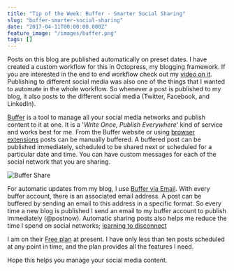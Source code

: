 ```yaml
---
title: "Tip of the Week: Buffer - Smarter Social Sharing"
slug: "buffer-smarter-social-sharing"
date: "2017-04-11T00:00:00.000Z"
feature_image: "/images/buffer.png"
tags: []
---
```


Posts on this blog are published automatically on preset dates. I have created a custom workflow for this in Octopress, my blogging framework. If you are interested in the end to end workflow check out my [video on it](https://www.youtube.com/watch?v=1YTjHWjepag). Publishing to different social media was also one of the things that I wanted to automate in the whole workflow. So whenever a post is published to my blog, it also posts to the different social media (Twitter, Facebook, and LinkedIn).

[Buffer](https://buffer.com/) is a tool to manage all your social media networks and publish content to it at one. It is a '_Write Once, Publish Everywhere_' kind of service and works best for me. From the Buffer website or using [browser extensions](https://buffer.com/extensions) posts can be manually buffered. A buffered post can be published immediately, scheduled to be shared next or scheduled for a particular date and time. You can have custom messages for each of the social network that you are sharing.

![Buffer Share](/images/buffer_share.png)

For automatic updates from my blog, I use [Buffer via Email](https://buffer.com/guides/email). With every buffer account, there is an associated email address. A post can be buffered by sending an email to this address in a specific format. So every time a new blog is published I send an email to my buffer account to publish immediately (@postnow). Automatic sharing posts also helps me reduce the time I spend on social networks; [learning to disconnect](__GHOST_URL__/blog/life-learnings-after-being-a-parent/)

I am on their [Free plan](https://buffer.com/pricing) at present. I have only less than ten posts scheduled at any point in time, and the plan provides all the features I need.

Hope this helps you manage your social media content.